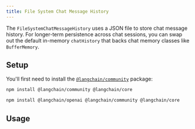 ```yaml
---
title: File System Chat Message History
---
```


The `FileSystemChatMessageHistory` uses a JSON file to store chat message history. For longer-term persistence across chat sessions, you can swap out the default in-memory `chatHistory` that backs chat memory classes like `BufferMemory`.

## Setup

You'll first need to install the [`@langchain/community`](https://www.npmjs.com/package/@langchain/community) package:

```bash npm
npm install @langchain/community @langchain/core
```
```bash npm
npm install @langchain/openai @langchain/community @langchain/core
```

## Usage


<File />
